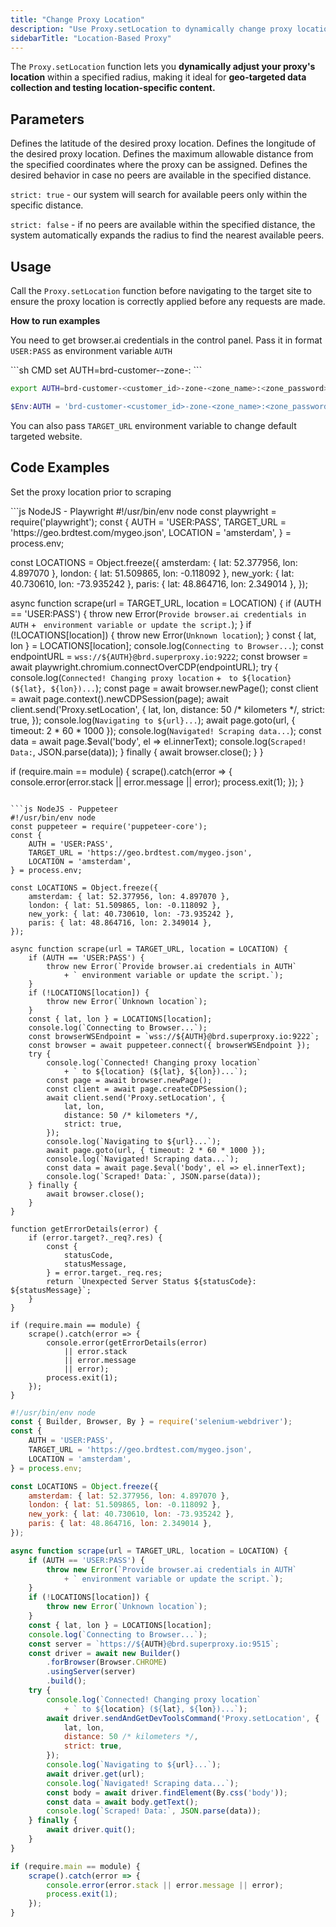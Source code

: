 ```yaml
---
title: "Change Proxy Location"
description: "Use Proxy.setLocation to dynamically change proxy locations for geo-targeted data collection. Set latitude, longitude, and radius before scraping to control request origin."
sidebarTitle: "Location-Based Proxy"
---
```


The `Proxy.setLocation` function lets you **dynamically adjust your proxy's location** within a specified radius, making it ideal for **geo-targeted data collection and testing location-specific content.**

## Parameters

<ParamField path="lat" type="float">
  Defines the latitude of the desired proxy location.
</ParamField>

<ParamField path="lon" type="float">
  Defines the longitude of the desired proxy location.
</ParamField>

<ParamField path="distance" type="float">
  Defines the maximum allowable <Tooltip tip="In Kilometers">distance</Tooltip> from the specified coordinates where the proxy can be assigned.
</ParamField>

<ParamField path="strict" type="boolean" default="true">
  Defines the desired behavior in case no peers are available in the specified distance.

  `strict: true` - our system will search for available peers only within the specific distance.

  `strict: false` - if no peers are available within the specified distance, the system automatically expands the radius to find the nearest available peers.
</ParamField>

## Usage

Call the `Proxy.setLocation` function before navigating to the target site to ensure the proxy location is correctly applied before any requests are made.

**How to run examples**

You need to get browser.ai credentials in the control panel.
Pass it in format `USER:PASS` as environment variable `AUTH`

<CodeGroup>
  ```sh CMD
  set AUTH=brd-customer-<customer_id>-zone-<zone_name>:<zone_password>
  ```

  ```sh Shell
  export AUTH=brd-customer-<customer_id>-zone-<zone_name>:<zone_password>
  ```

  ```powershell Powershell
  $Env:AUTH = 'brd-customer-<customer_id>-zone-<zone_name>:<zone_password>'
  ```
</CodeGroup>

<Tip>You can also pass `TARGET_URL` environment variable to change default targeted website.</Tip>

## Code Examples

Set the proxy location prior to scraping

<CodeGroup>
  ```js NodeJS - Playwright
  #!/usr/bin/env node
  const playwright = require('playwright');
  const {
      AUTH = 'USER:PASS',
      TARGET_URL = 'https://geo.brdtest.com/mygeo.json',
      LOCATION = 'amsterdam',
  } = process.env;

  const LOCATIONS = Object.freeze({
      amsterdam: { lat: 52.377956, lon: 4.897070 },
      london: { lat: 51.509865, lon: -0.118092 },
      new_york: { lat: 40.730610, lon: -73.935242 },
      paris: { lat: 48.864716, lon: 2.349014 },
  });

  async function scrape(url = TARGET_URL, location = LOCATION) {
      if (AUTH == 'USER:PASS') {
          throw new Error(`Provide browser.ai credentials in AUTH`
              + ` environment variable or update the script.`);
      }
      if (!LOCATIONS[location]) {
          throw new Error(`Unknown location`);
      }
      const { lat, lon } = LOCATIONS[location];
      console.log(`Connecting to Browser...`);
      const endpointURL = `wss://${AUTH}@brd.superproxy.io:9222`;
      const browser = await playwright.chromium.connectOverCDP(endpointURL);
      try {
          console.log(`Connected! Changing proxy location`
              + ` to ${location} (${lat}, ${lon})...`);
          const page = await browser.newPage();
          const client = await page.context().newCDPSession(page);
          await client.send('Proxy.setLocation', {
              lat, lon,
              distance: 50 /* kilometers */,
              strict: true,
          });
          console.log(`Navigating to ${url}...`);
          await page.goto(url, { timeout: 2 * 60 * 1000 });
          console.log(`Navigated! Scraping data...`);
          const data = await page.$eval('body', el => el.innerText);
          console.log(`Scraped! Data:`, JSON.parse(data));
      } finally {
          await browser.close();
      }
  }

  if (require.main == module) {
      scrape().catch(error => {
          console.error(error.stack || error.message || error);
          process.exit(1);
      });
  }
  ```

  ```js NodeJS - Puppeteer
  #!/usr/bin/env node
  const puppeteer = require('puppeteer-core');
  const {
      AUTH = 'USER:PASS',
      TARGET_URL = 'https://geo.brdtest.com/mygeo.json',
      LOCATION = 'amsterdam',
  } = process.env;

  const LOCATIONS = Object.freeze({
      amsterdam: { lat: 52.377956, lon: 4.897070 },
      london: { lat: 51.509865, lon: -0.118092 },
      new_york: { lat: 40.730610, lon: -73.935242 },
      paris: { lat: 48.864716, lon: 2.349014 },
  });

  async function scrape(url = TARGET_URL, location = LOCATION) {
      if (AUTH == 'USER:PASS') {
          throw new Error(`Provide browser.ai credentials in AUTH`
              + ` environment variable or update the script.`);
      }
      if (!LOCATIONS[location]) {
          throw new Error(`Unknown location`);
      }
      const { lat, lon } = LOCATIONS[location];
      console.log(`Connecting to Browser...`);
      const browserWSEndpoint = `wss://${AUTH}@brd.superproxy.io:9222`;
      const browser = await puppeteer.connect({ browserWSEndpoint });
      try {
          console.log(`Connected! Changing proxy location`
              + ` to ${location} (${lat}, ${lon})...`);
          const page = await browser.newPage();
          const client = await page.createCDPSession();
          await client.send('Proxy.setLocation', {
              lat, lon,
              distance: 50 /* kilometers */,
              strict: true,
          });
          console.log(`Navigating to ${url}...`);
          await page.goto(url, { timeout: 2 * 60 * 1000 });
          console.log(`Navigated! Scraping data...`);
          const data = await page.$eval('body', el => el.innerText);
          console.log(`Scraped! Data:`, JSON.parse(data));
      } finally {
          await browser.close();
      }
  }

  function getErrorDetails(error) {
      if (error.target?._req?.res) {
          const {
              statusCode,
              statusMessage,
          } = error.target._req.res;
          return `Unexpected Server Status ${statusCode}: ${statusMessage}`;
      }
  }

  if (require.main == module) {
      scrape().catch(error => {
          console.error(getErrorDetails(error)
              || error.stack
              || error.message
              || error);
          process.exit(1);
      });
  }
  ```

  ```js NodeJS - Selenium
  #!/usr/bin/env node
  const { Builder, Browser, By } = require('selenium-webdriver');
  const {
      AUTH = 'USER:PASS',
      TARGET_URL = 'https://geo.brdtest.com/mygeo.json',
      LOCATION = 'amsterdam',
  } = process.env;

  const LOCATIONS = Object.freeze({
      amsterdam: { lat: 52.377956, lon: 4.897070 },
      london: { lat: 51.509865, lon: -0.118092 },
      new_york: { lat: 40.730610, lon: -73.935242 },
      paris: { lat: 48.864716, lon: 2.349014 },
  });

  async function scrape(url = TARGET_URL, location = LOCATION) {
      if (AUTH == 'USER:PASS') {
          throw new Error(`Provide browser.ai credentials in AUTH`
              + ` environment variable or update the script.`);
      }
      if (!LOCATIONS[location]) {
          throw new Error(`Unknown location`);
      }
      const { lat, lon } = LOCATIONS[location];
      console.log(`Connecting to Browser...`);
      const server = `https://${AUTH}@brd.superproxy.io:9515`;
      const driver = await new Builder()
          .forBrowser(Browser.CHROME)
          .usingServer(server)
          .build();
      try {
          console.log(`Connected! Changing proxy location`
              + ` to ${location} (${lat}, ${lon})...`);
          await driver.sendAndGetDevToolsCommand('Proxy.setLocation', {
              lat, lon,
              distance: 50 /* kilometers */,
              strict: true,
          });
          console.log(`Navigating to ${url}...`);
          await driver.get(url);
          console.log(`Navigated! Scraping data...`);
          const body = await driver.findElement(By.css('body'));
          const data = await body.getText();
          console.log(`Scraped! Data:`, JSON.parse(data));
      } finally {
          await driver.quit();
      }
  }

  if (require.main == module) {
      scrape().catch(error => {
          console.error(error.stack || error.message || error);
          process.exit(1);
      });
  }
  ```
</CodeGroup>